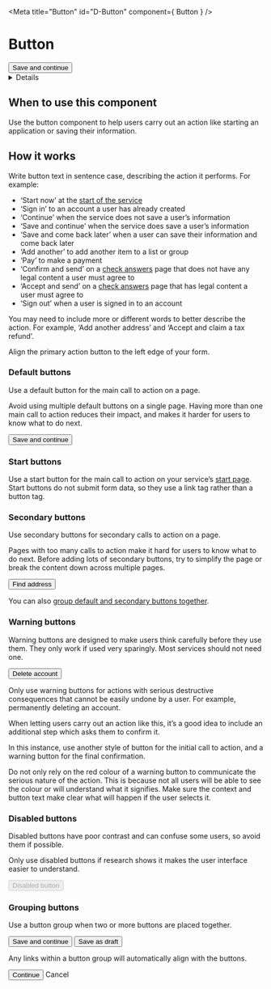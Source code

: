 
<Meta title="Button" id="D-Button" component={ Button } />

# Button

<Canvas withToolbar>
  <Story name="Default">
    <Button>Save and continue</Button>
  </Story>
</Canvas>

<Details summary="Properties" className="no-indent">
  <Props of={ Button } />
</Details>


## When to use this component

Use the button component to help users carry out an action like starting an
application or saving their information.


## How it works

Write button text in sentence case, describing the action it performs. For
example:

- ‘Start now’ at the [start of the service]
- ‘Sign in’ to an account a user has already created
- ‘Continue’ when the service does not save a user’s information
- ‘Save and continue’ when the service does save a user’s information
- ‘Save and come back later’ when a user can save their information and come
  back later
- ‘Add another’ to add another item to a list or group
- ‘Pay’ to make a payment
- ‘Confirm and send’ on a [check answers] page that does not have any legal
  content a user must agree to
- ‘Accept and send’ on a [check answers] page that has legal content a user must
  agree to
- ‘Sign out’ when a user is signed in to an account

You may need to include more or different words to better describe the action.
For example, ‘Add another address’ and ‘Accept and claim a tax refund’.

Align the primary action button to the left edge of your form.


### Default buttons

Use a default button for the main call to action on a page.

Avoid using multiple default buttons on a single page. Having more than one main
call to action reduces their impact, and makes it harder for users to know what
to do next.

<Canvas>
  <Story name="Standard">
    <Button>Save and continue</Button>
  </Story>
</Canvas>


### Start buttons

Use a start button for the main call to action on your service’s [start page].
Start buttons do not submit form data, so they use a link tag rather than a
button tag.

<Canvas>
  <Story name="Start">
    <StartButton href="#" />
  </Story>
</Canvas>


### Secondary buttons

Use secondary buttons for secondary calls to action on a page.

Pages with too many calls to action make it hard for users to know what to do
next. Before adding lots of secondary buttons, try to simplify the page or break
the content down across multiple pages.

<Canvas>
  <Story name="Secondary">
    <Button classModifiers="secondary">Find address</Button>
  </Story>
</Canvas>

You can also [group default and secondary buttons together].


### Warning buttons

Warning buttons are designed to make users think carefully before they use them.
They only work if used very sparingly. Most services should not need one.

<Canvas>
  <Story name="Warning">
    <Button classModifiers="warning">Delete account</Button>
  </Story>
</Canvas>

Only use warning buttons for actions with serious destructive consequences that
cannot be easily undone by a user. For example, permanently deleting an account.

When letting users carry out an action like this, it’s a good idea to include an
additional step which asks them to confirm it.

In this instance, use another style of button for the initial call to action,
and a warning button for the final confirmation.

Do not only rely on the red colour of a warning button to communicate the
serious nature of the action. This is because not all users will be able to see
the colour or will understand what it signifies. Make sure the context and
button text make clear what will happen if the user selects it.


### Disabled buttons

Disabled buttons have poor contrast and can confuse some users, so avoid them if
possible.

Only use disabled buttons if research shows it makes the user interface easier
to understand.

<Canvas>
  <Story name="Disabled">
    <Button disabled>Disabled button</Button>
  </Story>
</Canvas>


### Grouping buttons

Use a button group when two or more buttons are placed together.

<Canvas>
  <Story name="Group">
    <ButtonGroup>
      <Button>Save and continue</Button>
      <Button classModifiers="secondary">Save as draft</Button>
    </ButtonGroup>
  </Story>
</Canvas>

Any links within a button group will automatically align with the buttons.

<Canvas>
  <Story name="Group with link">
    <ButtonGroup>
      <Button>Continue</Button>
      <Link href="#">Cancel</Link>
    </ButtonGroup>
  </Story>
</Canvas>

[start of the service]: https://design-system.service.gov.uk/patterns/start-pages/
[check answers]: https://design-system.service.gov.uk/patterns/check-answers/
[start page]: https://design-system.service.gov.uk/patterns/start-pages/
[group default and secondary buttons together]: https://design-system.service.gov.uk/components/button/#grouping-buttons
